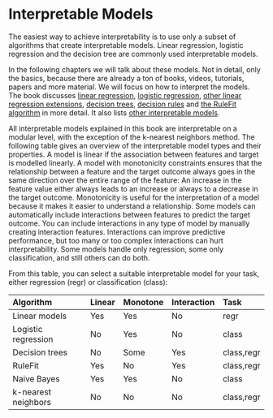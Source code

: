 # Interpretable Models {#simple}
The easiest way to achieve interpretability is to use only a subset of algorithms that create interpretable models.
Linear regression, logistic regression and the decision tree are commonly used interpretable models.

In the following chapters we will talk about these models.
Not in detail, only the basics, because there are already a ton of books, videos, tutorials, papers and more material.
We will focus on how to interpret the models.
The book discusses [linear regression](#limo), [logistic regression](#logistic), [other linear regression extensions](#extend-lm), [decision trees](#tree), [decision rules](#rules) and [the RuleFit algorithm](#rulefit) in more detail. 
It also lists [other interpretable models](#other-interpretable).

All interpretable models explained in this book are interpretable on a modular level, with the exception of the k-nearest neighbors method.
The following table gives an overview of the interpretable model types and their properties.
A model is linear if the association between features and target is modelled linearly.
A model with monotonicity constraints ensures that the relationship between a feature and the target outcome always goes in the same direction over the entire range of the feature:
An increase in the feature value either always leads to an increase or always to a decrease in the target outcome.
Monotonicity is useful for the interpretation of a model because it makes it easier to understand a relationship.
Some models can automatically include interactions between features to predict the target outcome.
You can include interactions in any type of model by manually creating interaction features.
Interactions can improve predictive performance, but too many or too complex interactions can hurt interpretability.
Some models handle only regression, some only classification, and still others can do both.

From this table, you can select a suitable interpretable model for your task, either regression (regr) or classification (class):

| Algorithm |Linear |Monotone|Interaction|Task|
|:--------------|:----|:----|:------|:--------|
| Linear models | Yes | Yes | No | regr |
| Logistic regression | No | Yes | No | class|
| Decision trees | No | Some | Yes | class,regr|
| RuleFit| Yes | No | Yes| class,regr |
| Naive Bayes | Yes | Yes | No | class |
| k-nearest neighbors | No | No | No | class,regr|

